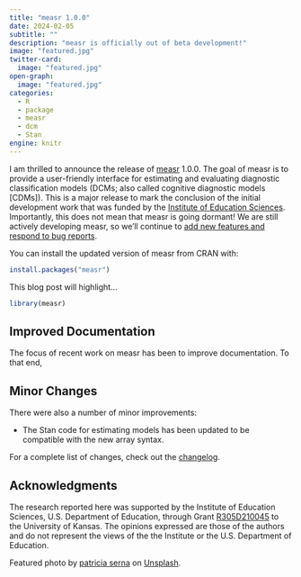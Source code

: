 ```yaml
---
title: "measr 1.0.0"
date: 2024-02-05
subtitle: ""
description: "measr is officially out of beta development!"
image: "featured.jpg"
twitter-card:
  image: "featured.jpg"
open-graph:
  image: "featured.jpg"
categories:
  - R
  - package
  - measr
  - dcm
  - Stan
engine: knitr
---
```


I am thrilled to announce the release of [measr](https://measr.info) 1.0.0.
The goal of measr is to provide a user-friendly interface for estimating and evaluating diagnostic classification models (DCMs; also called cognitive diagnostic models [CDMs]).
This is a major release to mark the conclusion of the initial development work that was funded by the [Institute of Education Sciences](https://ies.ed.gov).
Importantly, this does not mean that measr is going dormant!
We are still actively developing measr, so we'll continue to [add new features and respond to bug reports](https://github.com/wjakethompson/measr/issues).

You can install the updated version of measr from CRAN with:

```r
install.packages("measr")
```

This blog post will highlight...

```r
library(measr)
```

## Improved Documentation

The focus of recent work on measr has been to improve documentation.
To that end, 

## Minor Changes

There were also a number of minor improvements:

* The Stan code for estimating models has been updated to be compatible with the new array syntax.


For a complete list of changes, check out the [changelog](https://measr.info/news/index.html#measr-100).

## Acknowledgments {.appendix}

The research reported here was supported by the Institute of Education Sciences, U.S. Department of Education, through Grant [R305D210045](https://ies.ed.gov/funding/grantsearch/details.asp?ID=4546) to the University of Kansas. The opinions expressed are those of the authors and do not represent the views of the the Institute or the U.S. Department of Education.

Featured photo by <a href="https://unsplash.com/@sernarial?utm_content=creditCopyText&utm_medium=referral&utm_source=unsplash">patricia serna</a> on <a href="https://unsplash.com/photos/assorted-tape-measures-zPZ9vqqDNBA?utm_content=creditCopyText&utm_medium=referral&utm_source=unsplash">Unsplash</a>.
  
